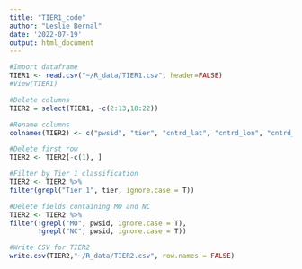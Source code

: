 ```yaml
---
title: "TIER1_code"
author: "Leslie Bernal"
date: '2022-07-19'
output: html_document
---
```


```r
#Import dataframe
TIER1 <- read.csv("~/R_data/TIER1.csv", header=FALSE)
#View(TIER1)
```

```r
#Delete columns
TIER2 = select(TIER1, -c(2:13,18:22))
```

```r
#Rename columns
colnames(TIER2) <- c("pwsid", "tier", "cntrd_lat", "cntrd_lon", "cntrd_qual")
```

```r
#Delete first row
TIER2 <- TIER2[-c(1), ] 
```

```r
#Filter by Tier 1 classification
TIER2 <- TIER2 %>%
filter(grepl("Tier 1", tier, ignore.case = T))
```

```r
#Delete fields containing MO and NC
TIER2 <- TIER2 %>%
filter(!grepl("MO", pwsid, ignore.case = T),
       !grepl("NC", pwsid, ignore.case = T))
```

```r
#Write CSV for TIER2
write.csv(TIER2,"~/R_data/TIER2.csv", row.names = FALSE)
```

